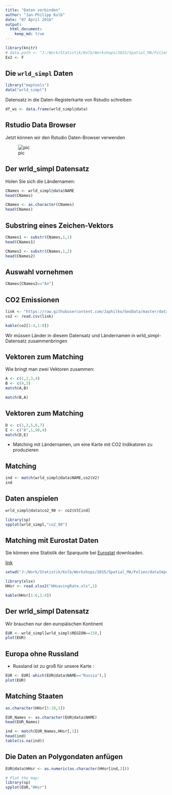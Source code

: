 ```yaml
---
title: "Daten verbinden"
author: "Jan-Philipp Kolb"
date: "07 April 2016"
output:
  html_document:
    keep_md: true
---
```



```r
library(knitr)
# data.path <- "J:/Work/Statistik/Kolb/Workshops/2015/Spatial_MA/Folien/dataImport/data"
Ex2 <- F
```


## Die `wrld_simpl` Daten 

```r
library("maptools")
data("wrld_simpl")
```

Datensatz in die Daten-Registerkarte von Rstudio schreiben

```r
df_ws <- data.frame(wrld_simpl@data)
```


## Rstudio Data Browser

Jetzt können wir den Rstudio Daten-Browser verwenden

![pic](https://github.com/Japhilko/GeoData/blob/master/data/figure/RstudioDataBrowser.PNG) 


## Der wrld_simpl Datensatz

Holen Sie sich die Ländernamen:

```r
CNames <- wrld_simpl@data$NAME
head(CNames)
```

```r
CNames <- as.character(CNames)
head(CNames)
```

## Substring eines Zeichen-Vektors

```r
CNames1 <- substr(CNames,1,1)
head(CNames1)
```

```r
CNames2 <- substr(CNames,1,2)
head(CNames2)
```

## Auswahl vornehmen

```r
CNames[CNames2=="An"]
```


## CO2 Emissionen

```r
link <- "https://raw.githubusercontent.com/Japhilko/GeoData/master/data/CO2emissions.csv"
co2 <- read.csv(link)
```

```r
kable(co2[1:4,1:8])
```

Wir müssen Länder in diesem Datensatz und Ländernamen in wrld_simpl-Datensatz zusammenbringen


## Vektoren zum Matching

Wie bringt man zwei Vektoren zusammen:

```r
A <- c(1,2,3,4)
B <- c(4,3)
match(A,B)
```

```r
match(B,A)
```

## Vektoren zum Matching

```r
D <- c(1,3,5,6,7)
E <- c("A",1,98,4)
match(D,E)
```

- Matching mit Ländernamen, um eine Karte mit CO2 Indikatoren zu produzieren

## Matching

```r
ind <- match(wrld_simpl@data$NAME,co2$V2)
ind
```


## Daten anspielen

```r
wrld_simpl@data$co2_90 <- co2$V3[ind]
```

```r
library(sp)
spplot(wrld_simpl,"co2_90")
```


## Matching mit Eurostat Daten

Sie können eine Statistik der Sparquote bei [Eurostat](http://ec.europa.eu/eurostat/web/euro-indicators/peeis) downloaden.

[link](http://ec.europa.eu/eurostat/tgm/download.do?tab=table&plugin=0&language=en&pcode=teina500)

```r
setwd("J:/Work/Statistik/Kolb/Workshops/2015/Spatial_MA/Folien/dataImport/data/")
```

```r
library(xlsx)
HHsr <- read.xlsx2("HHsavingRate.xls",1)
```

```r
kable(HHsr[1:6,1:4])
```



## Der wrld_simpl Datensatz

Wir brauchen nur den europäischen Kontinent

```r
EUR <- wrld_simpl[wrld_simpl$REGION==150,]
plot(EUR)
```

## Europa ohne Russland

- Russland ist zu groß für unsere Karte :

```r
EUR <- EUR[-which(EUR@data$NAME=="Russia"),]
plot(EUR)
```

## Matching Staaten

```r
as.character(HHsr[5:10,1])
```

```r
EUR_Names <- as.character(EUR@data$NAME)
head(EUR_Names)
```

```r
ind <- match(EUR_Names,HHsr[,1])
head(ind)
table(is.na(ind))
```

## Die Daten an Polygondaten anfügen

```r
EUR@data$HHsr <- as.numeric(as.character(HHsr[ind,2]))
```

```r
# Plot the map:
library(sp)
spplot(EUR,"HHsr")
```



